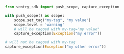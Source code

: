```python
from sentry_sdk import push_scope, capture_exception

with push_scope() as scope:
    scope.set_tag("my-tag", "my value")
    scope.level = 'warning'
    # will be tagged with my-tag="my value"
    capture_exception(Exception("my error"))

# will not be tagged with my-tag
capture_exception(Exception("my other error"))
```
